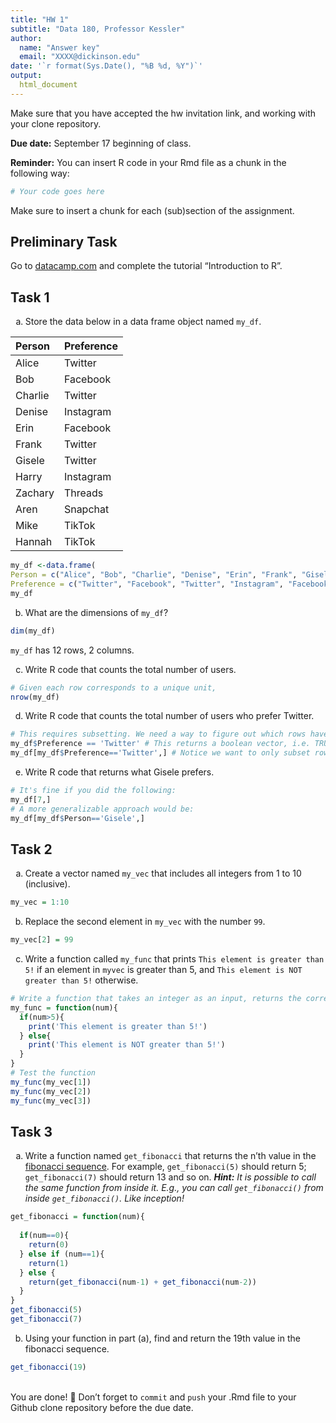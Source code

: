 ---
title: "HW 1"
subtitle: "Data 180, Professor Kessler"
author: 
  name: "Answer key"
  email: "XXXX@dickinson.edu"
date: '`r format(Sys.Date(), "%B %d, %Y")`'
output: 
  html_document
---
Make sure that you have accepted the hw invitation link, and working with your clone repository.

**Due date:** September 17 beginning of class.

**Reminder:** You can insert R code in your Rmd file as a chunk in the following way:
```{r}
# Your code goes here
```
Make sure to insert a chunk for each (sub)section of the assignment.

## Preliminary Task
Go to [datacamp.com](https://datacamp.com) and complete the tutorial "Introduction to R".


## Task 1
a) Store the data below in a data frame object named `my_df`.

|Person | Preference|
|:------|:----------|
|Alice | Twitter |
| Bob | Facebook |
| Charlie | Twitter |
| Denise | Instagram |
| Erin | Facebook |
| Frank | Twitter |
| Gisele | Twitter |
| Harry | Instagram |
| Zachary | Threads |
| Aren | Snapchat |
| Mike | TikTok |
| Hannah | TikTok |


```{r}
my_df <-data.frame(
Person = c("Alice", "Bob", "Charlie", "Denise", "Erin", "Frank", "Gisele", "Harry","Zachary", "Aren", "Mike", "Hannah"),
Preference = c("Twitter", "Facebook", "Twitter", "Instagram", "Facebook", "Twitter", "Twitter", "Instagram", "Threads", "Snapchat", "TikTok", "TikTok"))
my_df
```

b) What are the dimensions of `my_df`?
```{r}
dim(my_df)
```

`my_df` has 12 rows, 2 columns.

c) Write R code that counts the total number of users.
```{r}
# Given each row corresponds to a unique unit,
nrow(my_df)
```

d) Write R code that counts the total number of users who prefer Twitter.
```{r}
# This requires subsetting. We need a way to figure out which rows have Twitter preference:
my_df$Preference == 'Twitter' # This returns a boolean vector, i.e. TRUE when preference is Twitter. We can use this vector for subsetting:
my_df[my_df$Preference=='Twitter',] # Notice we want to only subset rows, so don't forget to put a comma indicating that we want to be returned all the columns.
```

e) Write R code that returns what Gisele prefers.
```{r}
# It's fine if you did the following:
my_df[7,]
# A more generalizable approach would be:
my_df[my_df$Person=='Gisele',]
```

## Task 2
a) Create a vector named `my_vec` that includes all integers from 1 to 10 (inclusive).
```{r}
my_vec = 1:10
```

b) Replace the second element in `my_vec` with the number `99`.
```{r}
my_vec[2] = 99
```

c) Write a function called `my_func` that prints `This element is greater than 5!` if an element in `myvec` is greater than 5, and `This element is NOT greater than 5!` otherwise.
```{r}
# Write a function that takes an integer as an input, returns the correct prompt depending on the number being < or > 5.
my_func = function(num){
  if(num>5){
    print('This element is greater than 5!')
  } else{
    print('This element is NOT greater than 5!')
  }
}
# Test the function
my_func(my_vec[1])
my_func(my_vec[2])
my_func(my_vec[3])
```

## Task 3
a. Write a function named `get_fibonacci` that returns the n'th value in the [fibonacci sequence](https://www.mathsisfun.com/numbers/fibonacci-sequence.html). For example, `get_fibonacci(5)` should return 5; `get_fibonacci(7)` should return 13 and so on. ***Hint:** It is possible to call the same function from inside it. E.g., you can call `get_fibonacci()` from inside `get_fibonacci()`. Like inception!*

```{r}
get_fibonacci = function(num){
  
  if(num==0){
    return(0)
  } else if (num==1){
    return(1)
  } else {
    return(get_fibonacci(num-1) + get_fibonacci(num-2))
  }
}
get_fibonacci(5)
get_fibonacci(7)
```

b. Using your function in part (a), find and return the 19th value in the fibonacci sequence.
```{r}
get_fibonacci(19)
```
<br>
You are done! 🏁 Don't forget to `commit` and `push` your .Rmd file to your Github clone repository before the due date.
<br>

